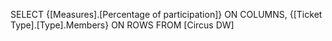 SELECT 
    {[Measures].[Percentage of participation]} ON COLUMNS,
    {[Ticket Type].[Type].Members} ON ROWS
FROM [Circus DW]
